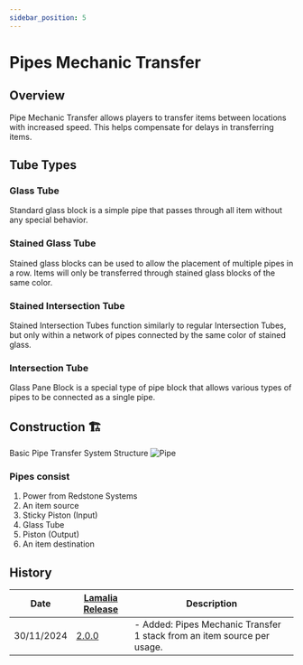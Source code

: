 ```yaml
---
sidebar_position: 5
---
```



# Pipes Mechanic Transfer

## Overview

Pipe Mechanic Transfer allows players to transfer items between locations with increased speed. This helps compensate for delays in transferring items.

## Tube Types

### Glass Tube

Standard glass block is a simple pipe that passes through all item without any special behavior.

### Stained Glass Tube

Stained glass blocks can be used to allow the placement of multiple pipes in a row. Items will only be transferred through stained glass blocks of the same color.

### Stained Intersection Tube

Stained Intersection Tubes function similarly to regular Intersection Tubes, but only within a network of pipes connected by the same color of stained glass.

### Intersection Tube

Glass Pane Block is a special type of pipe block that allows various types of pipes to be connected as a single pipe.

## Construction 🏗️

Basic Pipe Transfer System Structure
![Pipe](/img/doc/features/pipe/Pipe.png)

### Pipes consist

1. Power from Redstone Systems
2. An item source
3. Sticky Piston (Input)
4. Glass Tube
5. Piston (Output)
6. An item destination

## History

| Date | [Lamalia Release](/patchNotes) | Description |
|-------------|-----------|-------------|
| 30/11/2024 | [2.0.0](/patchNotes#patch-200) | - Added: Pipes Mechanic Transfer 1 stack from an item source per usage. |

<History />